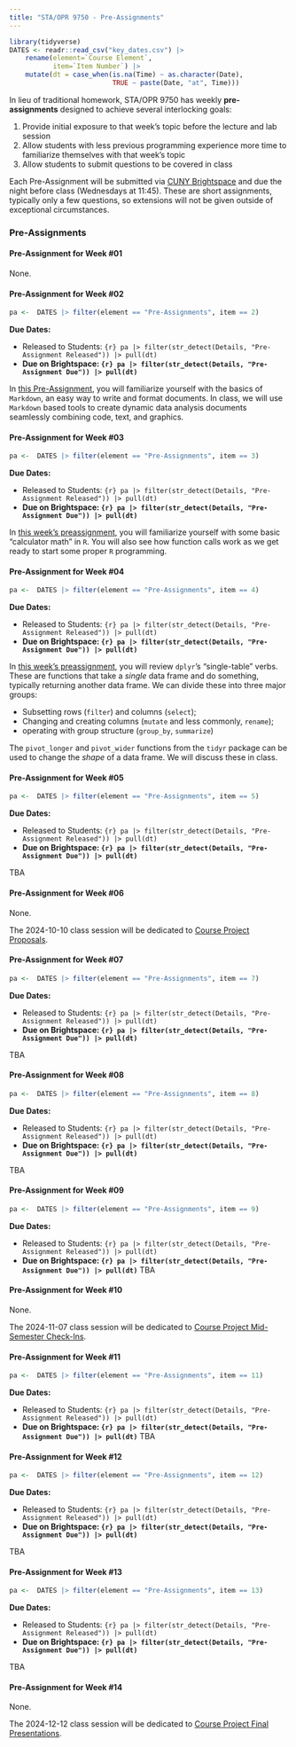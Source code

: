```yaml
---
title: "STA/OPR 9750 - Pre-Assignments"
---
```


```r
library(tidyverse)
DATES <- readr::read_csv("key_dates.csv") |>
    rename(element=`Course Element`,
           item=`Item Number`) |>
    mutate(dt = case_when(is.na(Time) ~ as.character(Date),
                          TRUE ~ paste(Date, "at", Time)))
```

In lieu of traditional homework, STA/OPR 9750 has weekly **pre-assignments**
designed to achieve several interlocking goals: 

1. Provide initial exposure to that week's topic before the lecture and lab session
2. Allow students with less previous programming experience more time to familiarize themselves with that week's topic
3. Allow students to submit questions to be covered in class

Each Pre-Assignment will be submitted via [CUNY Brightspace](https://brightspace.cuny.edu/)
and due the night before class (Wednesdays at 11:45). These are short assignments, 
typically only a few questions, so extensions will not be given outside of exceptional
circumstances. 

### Pre-Assignments

#### Pre-Assignment for Week #01

None.

#### Pre-Assignment for Week #02

```r
pa <-  DATES |> filter(element == "Pre-Assignments", item == 2)
```

**Due Dates:**

  - Released to Students: `{r} pa |> filter(str_detect(Details, "Pre-Assignment Released")) |> pull(dt)`
  - **Due on Brightspace: `{r} pa |> filter(str_detect(Details, "Pre-Assignment Due")) |> pull(dt)`**

In [this Pre-Assignment](./preassigns/pa02.html), you will familiarize yourself
with the basics of `Markdown`, an easy way to write and format documents. In class,
we will use `Markdown` based tools to create dynamic data analysis documents
seamlessly combining code, text, and graphics. 

#### Pre-Assignment for Week #03
```r
pa <-  DATES |> filter(element == "Pre-Assignments", item == 3)
```

**Due Dates:**

  - Released to Students: `{r} pa |> filter(str_detect(Details, "Pre-Assignment Released")) |> pull(dt)`
  - **Due on Brightspace: `{r} pa |> filter(str_detect(Details, "Pre-Assignment Due")) |> pull(dt)`**

In [this week's preassignment](./preassigns/pa03.html), you
will familiarize yourself with some basic "calculator math"
in `R`. You will also see how function calls work as we get
ready to start some proper `R` programming.

#### Pre-Assignment for Week #04

```r
pa <-  DATES |> filter(element == "Pre-Assignments", item == 4)
```

**Due Dates:**

  - Released to Students: `{r} pa |> filter(str_detect(Details, "Pre-Assignment Released")) |> pull(dt)`
  - **Due on Brightspace: `{r} pa |> filter(str_detect(Details, "Pre-Assignment Due")) |> pull(dt)`**
  
In [this week's preassignment](./preassigns/pa04.html), you will review
`dplyr`'s "single-table" verbs. These are functions that take a _single_ data 
frame and do something, typically returning another data frame. We can divide
these into three major groups: 

- Subsetting rows (`filter`) and columns (`select`); 
- Changing and creating columns (`mutate` and less commonly, `rename`); 
- operating with group structure (`group_by`, `summarize`)

The `pivot_longer` and `pivot_wider` functions from the `tidyr` package can be
used to change the _shape_ of a data frame. We will discuss these in class.


#### Pre-Assignment for Week #05

```r
pa <-  DATES |> filter(element == "Pre-Assignments", item == 5)
```

**Due Dates:**

  - Released to Students: `{r} pa |> filter(str_detect(Details, "Pre-Assignment Released")) |> pull(dt)`
  - **Due on Brightspace: `{r} pa |> filter(str_detect(Details, "Pre-Assignment Due")) |> pull(dt)`**

TBA

#### Pre-Assignment for Week #06

None. 

The 2024-10-10 class session will be dedicated to [Course Project Proposals](./project.html).

#### Pre-Assignment for Week #07

```r
pa <-  DATES |> filter(element == "Pre-Assignments", item == 7)
```

**Due Dates:**

  - Released to Students: `{r} pa |> filter(str_detect(Details, "Pre-Assignment Released")) |> pull(dt)`
  - **Due on Brightspace: `{r} pa |> filter(str_detect(Details, "Pre-Assignment Due")) |> pull(dt)`**

TBA

#### Pre-Assignment for Week #08

```r
pa <-  DATES |> filter(element == "Pre-Assignments", item == 8)
```

**Due Dates:**

  - Released to Students: `{r} pa |> filter(str_detect(Details, "Pre-Assignment Released")) |> pull(dt)`
  - **Due on Brightspace: `{r} pa |> filter(str_detect(Details, "Pre-Assignment Due")) |> pull(dt)`**

TBA

#### Pre-Assignment for Week #09

```r
pa <-  DATES |> filter(element == "Pre-Assignments", item == 9)
```

**Due Dates:**

  - Released to Students: `{r} pa |> filter(str_detect(Details, "Pre-Assignment Released")) |> pull(dt)`
  - **Due on Brightspace: `{r} pa |> filter(str_detect(Details, "Pre-Assignment Due")) |> pull(dt)`**
TBA

#### Pre-Assignment for Week #10

None. 

The 2024-11-07 class session will be dedicated to [Course Project Mid-Semester Check-Ins](./project.html).


#### Pre-Assignment for Week #11

```r
pa <-  DATES |> filter(element == "Pre-Assignments", item == 11)
```

**Due Dates:**

  - Released to Students: `{r} pa |> filter(str_detect(Details, "Pre-Assignment Released")) |> pull(dt)`
  - **Due on Brightspace: `{r} pa |> filter(str_detect(Details, "Pre-Assignment Due")) |> pull(dt)`**
TBA

#### Pre-Assignment for Week #12

```r
pa <-  DATES |> filter(element == "Pre-Assignments", item == 12)
```

**Due Dates:**

  - Released to Students: `{r} pa |> filter(str_detect(Details, "Pre-Assignment Released")) |> pull(dt)`
  - **Due on Brightspace: `{r} pa |> filter(str_detect(Details, "Pre-Assignment Due")) |> pull(dt)`**

TBA

#### Pre-Assignment for Week #13

```r
pa <-  DATES |> filter(element == "Pre-Assignments", item == 13)
```

**Due Dates:**

  - Released to Students: `{r} pa |> filter(str_detect(Details, "Pre-Assignment Released")) |> pull(dt)`
  - **Due on Brightspace: `{r} pa |> filter(str_detect(Details, "Pre-Assignment Due")) |> pull(dt)`**

TBA

#### Pre-Assignment for Week #14

None. 

The 2024-12-12 class session will be dedicated to [Course Project Final Presentations](./project.html).
